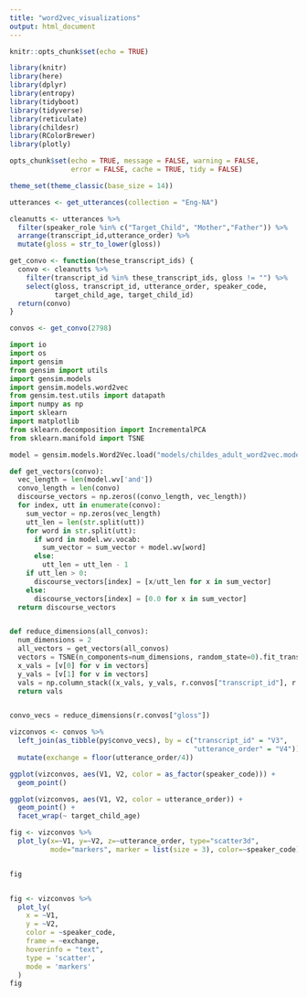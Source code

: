 ```yaml
---
title: "word2vec_visualizations"
output: html_document
---
```


```r
knitr::opts_chunk$set(echo = TRUE)

library(knitr)
library(here)
library(dplyr)
library(entropy)
library(tidyboot)
library(tidyverse)
library(reticulate)
library(childesr)
library(RColorBrewer)
library(plotly)

opts_chunk$set(echo = TRUE, message = FALSE, warning = FALSE, 
               error = FALSE, cache = TRUE, tidy = FALSE)

theme_set(theme_classic(base_size = 14))
```

```r
utterances <- get_utterances(collection = "Eng-NA")

cleanutts <- utterances %>%
  filter(speaker_role %in% c("Target_Child", "Mother","Father")) %>%
  arrange(transcript_id,utterance_order) %>%
  mutate(gloss = str_to_lower(gloss))

get_convo <- function(these_transcript_ids) {
  convo <- cleanutts %>%
    filter(transcript_id %in% these_transcript_ids, gloss != "") %>%
    select(gloss, transcript_id, utterance_order, speaker_code, 
           target_child_age, target_child_id)
  return(convo)
}

convos <- get_convo(2798) 

```

```python
import io
import os
import gensim
from gensim import utils
import gensim.models
import gensim.models.word2vec
from gensim.test.utils import datapath
import numpy as np
import sklearn
import matplotlib
from sklearn.decomposition import IncrementalPCA    
from sklearn.manifold import TSNE  

model = gensim.models.Word2Vec.load("models/childes_adult_word2vec.model")

def get_vectors(convo):
  vec_length = len(model.wv['and'])
  convo_length = len(convo)
  discourse_vectors = np.zeros((convo_length, vec_length))
  for index, utt in enumerate(convo):
    sum_vector = np.zeros(vec_length)
    utt_len = len(str.split(utt))
    for word in str.split(utt):
      if word in model.wv.vocab:
        sum_vector = sum_vector + model.wv[word]
      else:
        utt_len = utt_len - 1
    if utt_len > 0:
      discourse_vectors[index] = [x/utt_len for x in sum_vector]
    else:
      discourse_vectors[index] = [0.0 for x in sum_vector]
  return discourse_vectors


def reduce_dimensions(all_convos):
  num_dimensions = 2 
  all_vectors = get_vectors(all_convos)
  vectors = TSNE(n_components=num_dimensions, random_state=0).fit_transform(all_vectors)
  x_vals = [v[0] for v in vectors]
  y_vals = [v[1] for v in vectors]
  vals = np.column_stack((x_vals, y_vals, r.convos["transcript_id"], r.convos["utterance_order"]))
  return vals


convo_vecs = reduce_dimensions(r.convos["gloss"])

```

```r

vizconvos <- convos %>%
  left_join(as_tibble(py$convo_vecs), by = c("transcript_id" = "V3", 
                                             "utterance_order" = "V4")) %>%
  mutate(exchange = floor(utterance_order/4))

ggplot(vizconvos, aes(V1, V2, color = as_factor(speaker_code))) + 
  geom_point() 

ggplot(vizconvos, aes(V1, V2, color = utterance_order)) + 
  geom_point() + 
  facet_wrap(~ target_child_age)

fig <- vizconvos %>%
  plot_ly(x=~V1, y=~V2, z=~utterance_order, type="scatter3d", 
          mode="markers", marker = list(size = 3), color=~speaker_code)


fig


fig <- vizconvos %>%
  plot_ly(
    x = ~V1,
    y = ~V2,
    color = ~speaker_code,
    frame = ~exchange,
    hoverinfo = "text",
    type = 'scatter',
    mode = 'markers'
  )
fig
```
